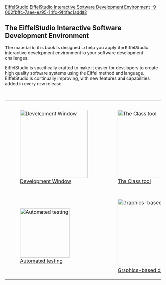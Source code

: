 [[Property:title|EiffelStudio]]
[[Property:description|EiffelStudio Interactive Software Development Environment]]
[[Property:weight|-9]]
[[Property:uuid|002fbffc-7aee-ea95-14fc-9f4fac1add82]]
==The EiffelStudio Interactive Software Development Environment==

The material in this book is designed to help you apply the EiffelStudio interactive development environment to your software development challenges. 

EiffelStudio is specifically crafted to make it easier for developers to create high quality software systems using the Eiffel method and language. EiffelStudio is continually improving, with new features and capabilities added in every new release. 


{| border="1"
|+'''EiffelStudio'''
|-
| valign="top"|
[[Image:es gt a development window 01|thumb|center|220px|[[Starting To Browse|Development Window]] ]]
| valign="top"|
[[Image:es gt class tool 01|thumb|center|220px|[[Viewing Classes|The Class tool]] ]]
| valign="top"|
[[Image:es gt docking in progress 01|thumb|center|220px|[[Customizing the tools layout and toolbars|Customizing the layout with docking]] ]]
| valign="top"|
[[Image:es gt debug breakpoint reached 01|thumb|center|220px|[[Debugging and Run-time Monitoring|Debugging and runtime monitoring]] ]]
|-
| valign="top"|
[[Image:AutoTest tool with failed test|thumb|center|160px|[[Using AutoTest|Automated testing]] ]]
| valign="top"|
[[Image:es gt testroot is client of heir|thumb|center|220px|[[Graphics-based Design|Graphics-based design]] ]]
| valign="top"|
[[Image:Metrics tool Metrics evaluation pane|thumb|center|220px|[[Computing Project Metrics|Computing project metrics]] ]]
|}



